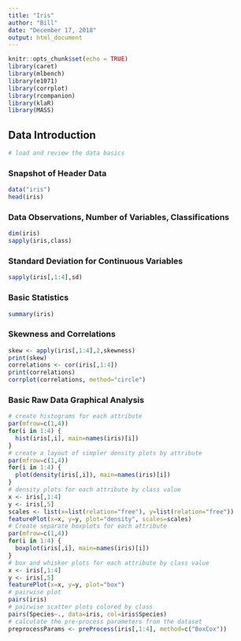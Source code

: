 ```yaml
---
title: "Iris"
author: "Bill"
date: "December 17, 2018"
output: html_document
---
```


```r
knitr::opts_chunk$set(echo = TRUE)
library(caret)
library(mlbench)
library(e1071)
library(corrplot)
library(rcompanion)
library(klaR)
library(MASS)
```

## Data Introduction
```r
# load and review the data basics
```
### Snapshot of Header Data
```r
data("iris")
head(iris)
```
### Data Observations, Number of Variables, Classifications
```r
dim(iris)
sapply(iris,class)
```
### Standard Deviation for Continuous Variables
```r
sapply(iris[,1:4],sd)
```
### Basic Statistics
```r
summary(iris)
```
### Skewness and Correlations
```r
skew <- apply(iris[,1:4],2,skewness)
print(skew)
correlations <- cor(iris[,1:4])
print(correlations)
corrplot(correlations, method="circle")
```

### Basic Raw Data Graphical Analysis
```r
# create histograms for each attribute
par(mfrow=c(1,4))
for(i in 1:4) {
  hist(iris[,i], main=names(iris)[i])
}
# create a layout of simpler density plots by attribute
par(mfrow=c(1,4))
for(i in 1:4) {
  plot(density(iris[,i]), main=names(iris)[i])
}
# density plots for each attribute by class value
x <- iris[,1:4]
y <- iris[,5]
scales <- list(x=list(relation="free"), y=list(relation="free"))
featurePlot(x=x, y=y, plot="density", scales=scales)
# Create separate boxplots for each attribute
par(mfrow=c(1,4))
for(i in 1:4) {
  boxplot(iris[,i], main=names(iris)[i])
}
# box and whisker plots for each attribute by class value
x <- iris[,1:4]
y <- iris[,5]
featurePlot(x=x, y=y, plot="box")
# pairwise plot
pairs(iris)
# pairwise scatter plots colored by class
pairs(Species~., data=iris, col=iris$Species)
# calculate the pre-process parameters from the dataset
preprocessParams <- preProcess(iris[,1:4], method=c("BoxCox"))
```

